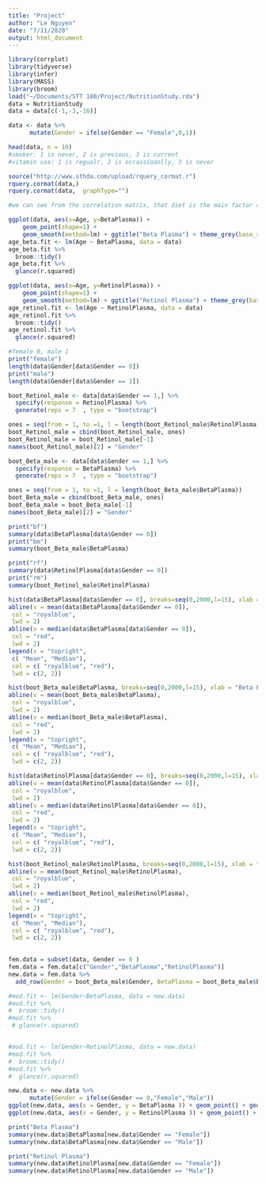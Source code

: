 ```yaml
---
title: "Project"
author: "Le Nguyen"
date: "7/11/2020"
output: html_document
---
```


```r
library(corrplot)
library(tidyverse)
library(infer)
library(MASS)
library(broom)
load("~/Documents/STT 180/Project/NutritionStudy.rda")
data = NutritionStudy
data = data[c(-1,-3,-16)]

data <- data %>%
      mutate(Gender = ifelse(Gender == "Female",0,1))

head(data, n = 10)
#smoker: 1 is never, 2 is previous, 3 is current
#vitamin use: 1 is regualr, 2 is occassioanlly, 3 is never
```


```r
source("http://www.sthda.com/upload/rquery_cormat.r")
rquery.cormat(data,)
rquery.cormat(data,  graphType="")

#we can see from the correlation matrix, that diet is the main factor contributing to the plasma types. 

```
```r
ggplot(data, aes(x=Age, y=BetaPlasma)) +
    geom_point(shape=1) +    
    geom_smooth(method=lm) + ggtitle("Beta Plasma") + theme_grey(base_size = 18)
age_beta.fit <- lm(Age ~ BetaPlasma, data = data)
age_beta.fit %>%
  broom::tidy()
age_beta.fit %>%
  glance(r.squared) 

ggplot(data, aes(x=Age, y=RetinolPlasma)) +
    geom_point(shape=1) +    
    geom_smooth(method=lm) + ggtitle("Retinol Plasma") + theme_grey(base_size = 18)
age_retinol.fit <- lm(Age ~ RetinolPlasma, data = data)
age_retinol.fit %>%
  broom::tidy()
age_retinol.fit %>%
  glance(r.squared) 


```
```r
#female 0, male 1
print("female")
length(data$Gender[data$Gender == 0])
print("male")
length(data$Gender[data$Gender == 1])
```
```r
boot_Retinol_male <- data[data$Gender == 1,] %>%
  specify(response = RetinolPlasma) %>%
  generate(reps = 7  , type = "bootstrap")

ones = seq(from = 1, to =1, l = length(boot_Retinol_male$RetinolPlasma))
boot_Retinol_male = cbind(boot_Retinol_male, ones)
boot_Retinol_male = boot_Retinol_male[-1]
names(boot_Retinol_male)[2] = "Gender"

boot_Beta_male <- data[data$Gender == 1,] %>%
  specify(response = BetaPlasma) %>%
  generate(reps = 7  , type = "bootstrap")

ones = seq(from = 1, to =1, l = length(boot_Beta_male$BetaPlasma))
boot_Beta_male = cbind(boot_Beta_male, ones)
boot_Beta_male = boot_Beta_male[-1]
names(boot_Beta_male)[2] = "Gender"


```

```r
print("bf")
summary(data$BetaPlasma[data$Gender == 0])
print("bm")
summary(boot_Beta_male$BetaPlasma)

print("rf")
summary(data$RetinolPlasma[data$Gender == 0])
print("rm")
summary(boot_Retinol_male$RetinolPlasma)

hist(data$BetaPlasma[data$Gender == 0], breaks=seq(0,2000,l=15), xlab = "Beta Plasma", main = "Female Beta Plasma")
abline(v = mean(data$BetaPlasma[data$Gender == 0]),
 col = "royalblue",
 lwd = 2)
abline(v = median(data$BetaPlasma[data$Gender == 0]),
 col = "red",
 lwd = 2)
legend(x = "topright", 
 c( "Mean", "Median"),
 col = c( "royalblue", "red"),
 lwd = c(2, 2))

hist(boot_Beta_male$BetaPlasma, breaks=seq(0,2000,l=15), xlab = "Beta Plasma", main = "Male Beta Plasma")
abline(v = mean(boot_Beta_male$BetaPlasma),
 col = "royalblue",
 lwd = 2)
abline(v = median(boot_Beta_male$BetaPlasma),
 col = "red",
 lwd = 2)
legend(x = "topright", 
 c( "Mean", "Median"),
 col = c( "royalblue", "red"),
 lwd = c(2, 2))

hist(data$RetinolPlasma[data$Gender == 0], breaks=seq(0,2000,l=15), xlab = "Retinol Plasma", main = "Female Retinol Plasma")
abline(v = mean(data$RetinolPlasma[data$Gender == 0]),
 col = "royalblue",
 lwd = 2)
abline(v = median(data$RetinolPlasma[data$Gender == 0]),
 col = "red",
 lwd = 2)
legend(x = "topright", 
 c( "Mean", "Median"),
 col = c( "royalblue", "red"),
 lwd = c(2, 2))

hist(boot_Retinol_male$RetinolPlasma, breaks=seq(0,2000,l=15), xlab = "Retinol Plasma", main = "Male Retinol Plasma")
abline(v = mean(boot_Retinol_male$RetinolPlasma),
 col = "royalblue",
 lwd = 2)
abline(v = median(boot_Retinol_male$RetinolPlasma),
 col = "red",
 lwd = 2)
legend(x = "topright", 
 c( "Mean", "Median"),
 col = c( "royalblue", "red"),
 lwd = c(2, 2))
   
```
```r
fem.data = subset(data, Gender == 0 )
fem.data = fem.data[c("Gender","BetaPlasma","RetinolPlasma")]
new.data = fem.data %>% 
  add_row(Gender = boot_Beta_male$Gender, BetaPlasma = boot_Beta_male$BetaPlasma, RetinolPlasma = boot_Retinol_male$RetinolPlasma)

#mod.fit <- lm(Gender~BetaPlasma, data = new.data)
#mod.fit %>%
#  broom::tidy()
#mod.fit %>%
 # glance(r.squared) 


#mod.fit <- lm(Gender~RetinolPlasma, data = new.data)
#mod.fit %>%
#  broom::tidy()
#mod.fit %>%
#  glance(r.squared) 

new.data <- new.data %>%
      mutate(Gender = ifelse(Gender == 0,"Female","Male"))
ggplot(new.data, aes(x = Gender, y = BetaPlasma )) + geom_point() + geom_jitter() 
ggplot(new.data, aes(x = Gender, y = RetinolPlasma )) + geom_point() + geom_jitter() 

print("Beta Plasma")
summary(new.data$BetaPlasma[new.data$Gender == "Female"])
summary(new.data$BetaPlasma[new.data$Gender == "Male"])

print("Retinol Plasma")
summary(new.data$RetinolPlasma[new.data$Gender == "Female"])
summary(new.data$RetinolPlasma[new.data$Gender == "Male"])

```



